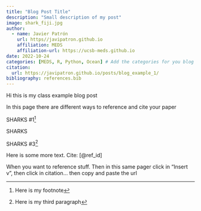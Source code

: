 ```yaml
---
title: "Blog Post Title"
description: "Small description of my post"
image: shark_fiji.jpg
author: 
  - name: Javier Patrón
    url: https//javipatron.github.io
    affiliation: MEDS
    affiliation-url: https://ucsb-meds.github.io
date: 2022-10-24
categories: [MEDS, R, Python, Ocean] # Add the categories for you blog
citation: 
  url: https://javipatron.github.io/posts/blog_example_1/
bibliography: references.bib
---
```


Hi this is my class example blog post

In this page there are different ways to reference and cite your paper

SHARKS #1[^1]

SHARKS

SHARKS #3[^3]

[^1]: Here is my footnote

[^3]: Here is my third paragraph

Here is some more text. Cite: [@ref_id]

When you want to reference stuff. Then in this same pager click in "Insert v", then click in citation... then copy and paste the url
